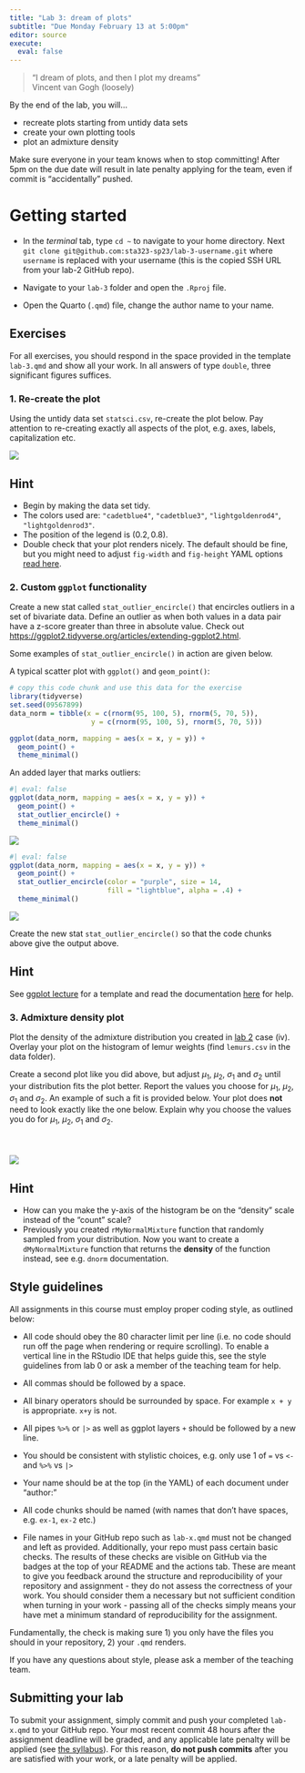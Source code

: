 ```yaml
---
title: "Lab 3: dream of plots"
subtitle: "Due Monday February 13 at 5:00pm"  
editor: source
execute:
  eval: false
---
```


> "I dream of plots, and then I plot my dreams"\
> Vincent van Gogh (loosely)

By the end of the lab, you will...

-   recreate plots starting from untidy data sets
-   create your own plotting tools
-   plot an admixture density

::: callout-warning
Make sure everyone in your team knows when to stop committing! After 5pm on the due date will result in late penalty applying for the team, even if commit is "accidentally" pushed.
:::

# Getting started

-   In the *terminal* tab, type `cd ~` to navigate to your home directory. Next `git clone git@github.com:sta323-sp23/lab-3-username.git` where `username` is replaced with your username (this is the copied SSH URL from your lab-2 GitHub repo).

-   Navigate to your `lab-3` folder and open the `.Rproj` file.

-   Open the Quarto (`.qmd`) file, change the author name to your name.

## Exercises

For all exercises, you should respond in the space provided in the template `lab-3.qmd` and show all your work. In all answers of type `double`, three significant figures suffices.

### 1. Re-create the plot

Using the untidy data set `statsci.csv`, re-create the plot below. Pay attention to re-creating exactly all aspects of the plot, e.g. axes, labels, capitalization etc.

![](images/statsci-plot-01.png)

::: callout-tip
## Hint

-   Begin by making the data set tidy.
-   The colors used are: `"cadetblue4"`, `"cadetblue3"`, `"lightgoldenrod4"`, `"lightgoldenrod3"`.
-   The position of the legend is $(0.2, 0.8)$.
-   Double check that your plot renders nicely. The default should be fine, but you might need to adjust `fig-width` and `fig-height` YAML options [read here](https://quarto.org/docs/computations/execution-options.html).
:::

### 2. Custom `ggplot` functionality

Create a new stat called `stat_outlier_encircle()` that encircles outliers in a set of bivariate data. Define an outlier as when both values in a data pair have a z-score greater than three in absolute value. Check out <https://ggplot2.tidyverse.org/articles/extending-ggplot2.html>.

Some examples of `stat_outlier_encircle()` in action are given below.

A typical scatter plot with `ggplot()` and `geom_point()`:

```r
# copy this code chunk and use this data for the exercise
library(tidyverse)
set.seed(09567899)
data_norm = tibble(x = c(rnorm(95, 100, 5), rnorm(5, 70, 5)), 
                    y = c(rnorm(95, 100, 5), rnorm(5, 70, 5)))

ggplot(data_norm, mapping = aes(x = x, y = y)) +
  geom_point() +
  theme_minimal()
```

An added layer that marks outliers:

```r
#| eval: false
ggplot(data_norm, mapping = aes(x = x, y = y)) +
  geom_point() +
  stat_outlier_encircle() +
  theme_minimal()
```

![](img/lab3-plot1.png)

```r
#| eval: false
ggplot(data_norm, mapping = aes(x = x, y = y)) +
  geom_point() +
  stat_outlier_encircle(color = "purple", size = 14, 
                        fill = "lightblue", alpha = .4) +
  theme_minimal()
```

![](img/lab3-plot2.png)

Create the new stat `stat_outlier_encircle()` so that the code chunks above give the output above.

::: callout-tip
## Hint

See [ggplot lecture](https://sta323-sp23.github.io/slides/lec07.html#/custom-ggplot-functions-with-ggproto) for a template and read the documentation [here](https://ggplot2.tidyverse.org/articles/extending-ggplot2.html) for help.
:::

### 3. Admixture density plot

Plot the density of the admixture distribution you created in [lab 2](https://sta323-sp23.github.io/labs/lab2.html) case (iv). Overlay your plot on the histogram of lemur weights (find `lemurs.csv` in the data folder).

Create a second plot like you did above, but adjust $\mu_1$, $\mu_2$, $\sigma_1$ and $\sigma_2$ until your distribution fits the plot better. Report the values you choose for $\mu_1$, $\mu_2$, $\sigma_1$ and $\sigma_2$. An example of such a fit is provided below. Your plot does **not** need to look exactly like the one below. Explain why you choose the values you do for $\mu_1$, $\mu_2$, $\sigma_1$ and $\sigma_2$. \
\
\
\
![](images/mixturePlot.png)

::: callout-tip
## Hint
-   How can you make the y-axis of the histogram be on the "density" scale instead of the "count" scale?
-   Previously you created `rMyNormalMixture` function that randomly sampled from your distribution. Now you want to create a `dMyNormalMixture` function that returns the **density** of the function instead, see e.g. `dnorm` documentation.
:::

## Style guidelines

All assignments in this course must employ proper coding style, as outlined below:

-   All code should obey the 80 character limit per line (i.e. no code should run off the page when rendering or require scrolling). To enable a vertical line in the RStudio IDE that helps guide this, see the style guidelines from lab 0 or ask a member of the teaching team for help.

-   All commas should be followed by a space.

-   All binary operators should be surrounded by space. For example `x + y` is appropriate. `x+y` is not.

-   All pipes `%>%` or `|>` as well as ggplot layers `+` should be followed by a new line.

-   You should be consistent with stylistic choices, e.g. only use 1 of `=` vs `<-` and `%>%` vs `|>`

-   Your name should be at the top (in the YAML) of each document under "author:"

-   All code chunks should be named (with names that don't have spaces, e.g. `ex-1`, `ex-2` etc.)

-   File names in your GitHub repo such as `lab-x.qmd` must not be changed and left as provided. Additionally, your repo must pass certain basic checks. The results of these checks are visible on GitHub via the badges at the top of your README and the actions tab. These are meant to give you feedback around the structure and reproducibility of your repository and assignment - they do not assess the correctness of your work. You should consider them a necessary but not sufficient condition when turning in your work - passing all of the checks simply means your have met a minimum standard of reproducibility for the assignment.

Fundamentally, the check is making sure 1) you only have the files you should in your repository, 2) your `.qmd` renders.

If you have any questions about style, please ask a member of the teaching team.

## Submitting your lab

To submit your assignment, simply commit and push your completed `lab-x.qmd` to your GitHub repo. Your most recent commit 48 hours after the assignment deadline will be graded, and any applicable late penalty will be applied (see [the syllabus](/syllabus.html)). For this reason, **do not push commits** after you are satisfied with your work, or a late penalty will be applied.
